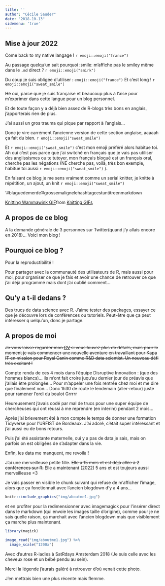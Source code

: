 ```yaml
---
title: ''
author: "Cécile Sauder"
date: "2018-10-13"
sidemenu: 'true'
---
```


## Mise à jour 2022 


Come back to my native langage ! `r emoji::emoji("france")`

Au passage quelqu'un sait pourquoi :smile: m'affiche pas le smiley même dans 
le `.md` direct ? `r emoji::emoji("smirk")`

Du coup je suis obligée d'utiliser :  ` emoji::emoji("france")` Et c'est long ! 
`r emoji::emoji("sweat_smile")`

Hé oui, parce que je suis française et 
beaucoup plus à l'aise pour m'exprimer dans cette langue pour un blog personnel.

Et de toute façon y a déjà bien assez de R-blogs très bons en anglais,
j'apporterais rien de plus. 

J'ai aussi un gros trauma qui pique par rapport à l'anglais...

Donc je vire carrément l'ancienne version de cette section anglaise, 
aaaaah ça fait du bien. `r emoji::emoji("sweat_smile")` 

Et `r emoji::emoji("sweat_smile")`  c'est mon emoji préféré alors habitue toi. 
Ah oui c'est pas parce que 
j'ai switché en français que je vais pas utiliser des anglissismes ou te tutoyer, 
mon français blogué est un français oral, cherche pas les négations 
(NE cherche pas, voilà, très bon exemple, habitue toi aussi `r emoji::emoji("sweat_smile")` ).


En faisant ce blog je me sens vraiment comme un serial knitter, 
je knitte à répétition, un ajout, un knit `r emoji::emoji("sweat_smile")` 

'#blaguedemerde '#grossemalignelehashtagcestuntitreenmarkdown

<div class="tenor-gif-embed" data-postid="24059200" data-share-method="host" data-aspect-ratio="1.82857" data-width="100%"><a href="https://tenor.com/view/knitting-knit-wammawink-centaurworld-angry-knitting-gif-24059200">Knitting Wammawink GIF</a>from <a href="https://tenor.com/search/knitting-gifs">Knitting GIFs</a></div> <script type="text/javascript" async src="https://tenor.com/embed.js"></script>

## A propos de ce blog

A la demande générale de 3 personnes sur Twitter(quand j'y allais encore
en 2018)... Voici mon blog !

## Pourquoi ce blog ?

Pour la reproductibilité !

Pour partager avec la communauté des utilisateurs de R, mais aussi pour moi,
pour organiser ce que je fais et avoir une chance de retrouver ce que j'ai déjà 
programmé mais dont j'ai oublié comment...

## Qu'y a t-il dedans ? 

Des trucs de data science avec R. J'aime tester des packages, essayer ce que je
découvre lors de conférences ou tutoriels. Peut-être que ça peut intéresser q
uelqu'un, donc je partage. 

## A propos de moi


~~Je vous laisse regarder mon [CV](/cv.pdf) si vous louvez plus de détails, 
mais pour le moment je vais commencer une nouvelle aventure en travaillant 
pour Kapa IT en mission pour Royal Canin comme R&D data scientist. 
Un nouveau défi très excitant !~~

Compte rendu de ces 4 mois dans l'équipe Disruptive Innovation :
(que des hommes blancs)... ils m'ont fait croire juqu'au dernier jour de préavis 
que j'allais être prolongée... Pour m'appeler une fois rentrée chez moi et me
dire que finalement non... Donc 1h30 de route le lendemain (aller-retour) 
juste pour ramener l'ordi du boulot Grrrrr

Heureusement j'avais codé par mal de trucs pour une super équipe de chercheuses 
qui ont réussi à me reprendre (en interim) pendant 2 mois...

Après j'ai brievement été à mon compte le temps de donner une formation 
Tidyverse pour l'URFIST de Bordeaux. J'ai adoré, c'était super intéressant et 
j'ai aussi eu de bons retours.

Puis j'ai été assistante maternelle, oui y a pas de data je sais, mais on parfois 
on est obligées de s'adapter dans la vie. 

Enfin, les data me manquent, me revoilà !


J'ai une merveilleuse petite fille. 
~~Elle a 15 mois et est déjà allée à 2 conférences sur R.~~
Elle a maintenant (2022) 5 ans et est toujours aussi merveilleuse <3 

Je vais passer en visible le chunk suivant qui refuse de m'afficher l'image, 
alors que ça fonctionnait avec l'ancien blogdown d'y a 4 ans...


```r
knitr::include_graphics("img/aboutme1.jpg")
```


et en profiter pour la redimensionner avec imagemagick pour l'insérer direct 
dans le markdown (qui envoie les images taille d'origine), comme pour je ne sais quelle raison, ça marchait avec l'ancien blogdown
mais que visiblement ça marche plus maintenant.

```r
library(magick)

image_read("img/aboutme1.jpg") %>%
  image_scale("1200x")
```

Avec d'autres R-ladies à SatRdays Amsterdam 2018 (Je suis celle avec les cheveux rose et un bébé pendu au sein). 

Merci la légende j'aurais galéré à retrouver d'où venait cette photo. 

J'en mettrais bien une plus récente mais flemme. 
